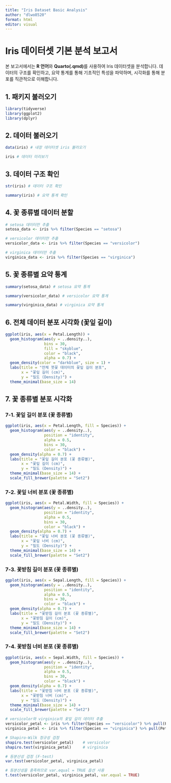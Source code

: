 ```yaml
---
title: "Iris Dataset Basic Analysis"
author: "dlwo8520"
format: html
editor: visual
---
```


# Iris 데이터셋 기본 분석 보고서

본 보고서에서는 **R 언어**와 **Quarto(.qmd)**를 사용하여 Iris 데이터셋을 분석합니다. 데이터의 구조를 확인하고, 요약 통계를 통해 기초적인 특성을 파악하며, 시각화를 통해 분포를 직관적으로 이해합니다.

## 1. 패키지 불러오기

```r
library(tidyverse)
library(ggplot2)
library(dplyr)
```

## 2. 데이터 불러오기

```r
data(iris) # 내장 데이터셋 iris 불러오기
```

```r
iris # 데이터 미리보기
```

## 3. 데이터 구조 확인

```r
str(iris) # 데이터 구조 확인
```

```r
summary(iris) # 요약 통계 확인
```

## 4. 꽃 종류별 데이터 분할

```r
# setosa 데이터만 추출
setosa_data <- iris %>% filter(Species == "setosa")

# versicolor 데이터만 추출
versicolor_data <- iris %>% filter(Species == "versicolor")

# virginica 데이터만 추출
virginica_data <- iris %>% filter(Species == "virginica")
```

## 5. 꽃 종류별 요약 통계

```r
summary(setosa_data) # setosa 요약 통계
```

```r
summary(versicolor_data) # versicolor 요약 통계
```

```r
summary(virginica_data) # virginica 요약 통계
```

## 6. 전체 데이터 분포 시각화 (꽃잎 길이)

```r
ggplot(iris, aes(x = Petal.Length)) +
  geom_histogram(aes(y = ..density..), 
                 bins = 30, 
                 fill = "skyblue", 
                 color = "black", 
                 alpha = 0.7) +
  geom_density(color = "darkblue", size = 1) +
  labs(title = "전체 붓꽃 데이터의 꽃잎 길이 분포", 
       x = "꽃잎 길이 (cm)", 
       y = "밀도 (Density)") +
  theme_minimal(base_size = 14)
```

## 7. 꽃 종류별 분포 시각화

### 7-1. 꽃잎 길이 분포 (꽃 종류별)

```r
ggplot(iris, aes(x = Petal.Length, fill = Species)) +
  geom_histogram(aes(y = ..density..), 
                 position = "identity", 
                 alpha = 0.5, 
                 bins = 30, 
                 color = "black") +
  geom_density(alpha = 0.7) +
  labs(title = "꽃잎 길이 분포 (꽃 종류별)", 
       x = "꽃잎 길이 (cm)", 
       y = "밀도 (Density)") +
  theme_minimal(base_size = 14) +
  scale_fill_brewer(palette = "Set2")
```

### 7-2. 꽃잎 너비 분포 (꽃 종류별)

```r
ggplot(iris, aes(x = Petal.Width, fill = Species)) +
  geom_histogram(aes(y = ..density..), 
                 position = "identity", 
                 alpha = 0.5, 
                 bins = 30, 
                 color = "black") +
  geom_density(alpha = 0.7) +
  labs(title = "꽃잎 너비 분포 (꽃 종류별)", 
       x = "꽃잎 너비 (cm)", 
       y = "밀도 (Density)") +
  theme_minimal(base_size = 14) +
  scale_fill_brewer(palette = "Set2")
```

### 7-3. 꽃받침 길이 분포 (꽃 종류별)

```r
ggplot(iris, aes(x = Sepal.Length, fill = Species)) +
  geom_histogram(aes(y = ..density..), 
                 position = "identity", 
                 alpha = 0.5, 
                 bins = 30, 
                 color = "black") +
  geom_density(alpha = 0.7) +
  labs(title = "꽃받침 길이 분포 (꽃 종류별)", 
       x = "꽃받침 길이 (cm)", 
       y = "밀도 (Density)") +
  theme_minimal(base_size = 14) +
  scale_fill_brewer(palette = "Set2")
```

### 7-4. 꽃받침 너비 분포 (꽃 종류별)

```r
ggplot(iris, aes(x = Sepal.Width, fill = Species)) +
  geom_histogram(aes(y = ..density..), 
                 position = "identity", 
                 alpha = 0.5, 
                 bins = 30, 
                 color = "black") +
  geom_density(alpha = 0.7) +
  labs(title = "꽃받침 너비 분포 (꽃 종류별)", 
       x = "꽃받침 너비 (cm)", 
       y = "밀도 (Density)") +
  theme_minimal(base_size = 14) +
  scale_fill_brewer(palette = "Set2")
```


```r
# versicolor와 virginica의 꽃잎 길이 데이터 추출
versicolor_petal <- iris %>% filter(Species == "versicolor") %>% pull(Petal.Length)
virginica_petal <- iris %>% filter(Species == "virginica") %>% pull(Petal.Length)

```


```r
# Shapiro-Wilk 정규성 검정
shapiro.test(versicolor_petal)    # versicolor
shapiro.test(virginica_petal)     # virginica

```


```r
# 등분산성 검정 (F-test)
var.test(versicolor_petal, virginica_petal)

```


```r
# 등분산성을 충족하므로 var.equal = TRUE 옵션 사용
t.test(versicolor_petal, virginica_petal, var.equal = TRUE)

```


```r
```


```r
```


```r
```


```r
```


```r
```


```r
```


```r
```


```r
```


```r
```


```r
```


```r
```


```r
```


```r
```


```r
```


```r
```


```r
```


```r
```

